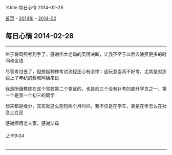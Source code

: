 %title 每日心情 2014-02-28

[[../../../index|首页]] - [[../index|2014年]] - [[index|2014-02]]
==每日心情 2014-02-28==
----
终于将驾照考到手了，感谢伟大老妈的英明决断，让我不至于以后去浪费更多的时间和金钱

尽管考过去了，但想起种种考试流程还心有余悸：这玩意当真不好考，尤其是对那些上了年纪的叔叔阿姨来说

我是所跟教练在这个驾校第二个拿证的，也是前三个没有补考的直升学员之一，第一个是我一个初三的同学

想来都是缘分，其实就这么短短两个月时间，我不仅是在学车，更是在学怎么在社会上立足

感谢师傅老人家，感谢父母
======上午9:04======
----
